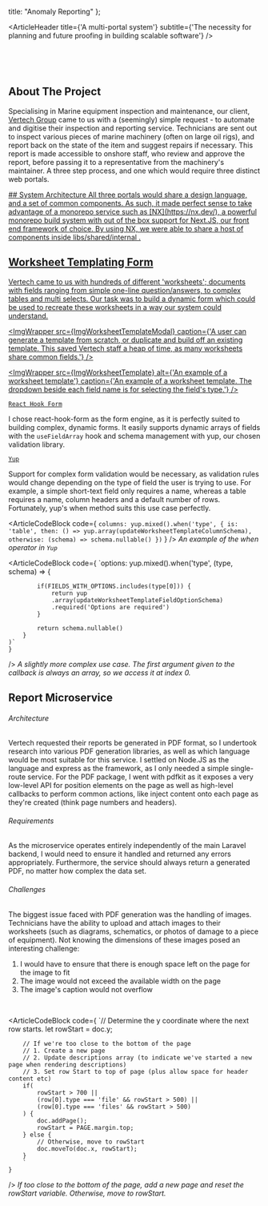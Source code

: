 
  title: "Anomaly Reporting"
};

<ArticleHeader 
    title={'A multi-portal system'}
    subtitle={'The necessity for planning and future proofing in building scalable software'}
/>
<br />

<ImgWrapper 
    src={ImgReportPage} 
/>
<br />

<ArticleIndex 
    sections={ARTICLE_INDEX}
/>
<br />

## About The Project
Specialising in Marine equipment inspection and maintenance, 
our client, [Vertech Group](https://www.vertechgroup.com.au/) came to us with a (seemingly) simple request - to automate and digitise their inspection and reporting service.  Technicians are sent out to inspect various pieces of marine machinery (often on large oil rigs), and report back on the state of the item and suggest repairs if necessary.  This report is made accessible to onshore staff, who review and approve the report, before passing it to a representative from the machinery's maintainer.  A three step process, and one which would require three distinct web portals.
<br />

<a href={articleIndexHrefEnum.monorepo} />
## System Architecture
All three portals would share a design language, and a set of common components.  As such, it made perfect sense to take advantage of a monorepo service such as [NX](https://nx.dev/), a powerful monorepo build system with out of the box support for Next.JS, our front end framework of choice.  By using NX, we were able to share a host of components inside libs/shared/internal .
<br />

## Worksheet Templating Form
Vertech came to us with hundreds of different 'worksheets'; documents with fields ranging from simple one-line question/answers, to complex tables and multi selects.  Our task was to build a dynamic form which could be used to recreate these worksheets in a way our system could understand.
<br />

<ImgWrapper 
    src={ImgWorksheetTemplateModal} 
    caption={'A user can generate a template from scratch, or duplicate and build off an existing template.  This saved Vertech staff a heap of time, as many worksheets share common fields.'}
/>
<br />

<ImgWrapper 
    src={ImgWorksheetTemplate} 
    alt={'An example of a worksheet template'}
    caption={'An example of a worksheet template. The dropdown beside each field name is for selecting the field\'s type.'}
/>
<br />

[`React Hook Form`](https://react-hook-form.com/)

I chose react-hook-form as the form engine, as it is perfectly suited to building complex, dynamic forms.  It easily supports dynamic arrays of fields with the `useFieldArray` hook and schema management with yup, our chosen validation library.
<br />

[`Yup`](https://github.com/jquense/yup)

Support for complex form validation would be necessary, as validation rules would change depending on the type of field the user is trying to use.
For example, a simple short-text field only requires a name, whereas a table requires a name, column headers and a default number of rows.  Fortunately, yup's when method suits this use case perfectly.
<br />

<ArticleCodeBlock 
    code={
        `columns: yup.mixed().when('type', {
            is: 'table',
            then: () => yup.array(updateWorksheetTemplateColumnSchema),
            otherwise: (schema) => schema.nullable()
        })`
    }
/>
_An example of the when operator in `Yup`_
<br />

<ArticleCodeBlock 
    code={
       `options: yup.mixed().when('type', (type, schema) => {

            if(FIELDS_WITH_OPTIONS.includes(type[0])) {
                return yup
                .array(updateWorksheetTemplateFieldOptionSchema)
                .required('Options are required')
            }

            return schema.nullable()
        }
    )`
    }
/>
_A slightly more complex use case.  The first argument given to the callback is always an array, so we access it at index 0._
<br />

## Report Microservice

###### Architecture
Vertech requested their reports be generated in PDF format, so I undertook research into various PDF generation libraries, as well as which language would be most suitable for this service. I settled on Node.JS as the language and express as the framework, as I only needed a simple single-route service.
For the PDF package, I went with pdfkit as it exposes a very low-level API for position elements on the page as well as high-level callbacks to perform common actions, like inject content onto each page as they're created (think page numbers and headers).
<br />

###### Requirements
As the microservice operates entirely independently of the main Laravel backend, I would need to ensure it handled and returned any errors appropriately.  Furthermore, the service should always return a generated PDF, no matter how complex the data set.
<br />

###### Challenges
The biggest issue faced with PDF generation was the handling of images.  Technicians have the ability to upload and attach images to their worksheets (such as diagrams, schematics, or photos of damage to a piece of equipment).  Not knowing the dimensions of these images posed an interesting challenge:
1. I would have to ensure that there is enough space left on the page for the image to fit
2. The image would not exceed the available width on the page
3. The image's caption would not overflow
<br />

<ArticleCodeBlock 
    code={
        `// Determine the y coordinate where the next row starts.
        let rowStart = doc.y;

        // If we're too close to the bottom of the page
        // 1. Create a new page
        // 2. Update descriptions array (to indicate we've started a new page when rendering descriptions)
        // 3. Set row Start to top of page (plus allow space for header content etc)
        if(
            rowStart > 700 ||
            (row[0].type === 'file' && rowStart > 500) ||
            (row[0].type === 'files' && rowStart > 500)
        ) {
            doc.addPage();
            rowStart = PAGE.margin.top;
        } else {
            // Otherwise, move to rowStart
            doc.moveTo(doc.x, rowStart);
        }
        `
    }
/>
_If too close to the bottom of the page, add a new page and reset the rowStart variable.  Otherwise, move to rowStart._